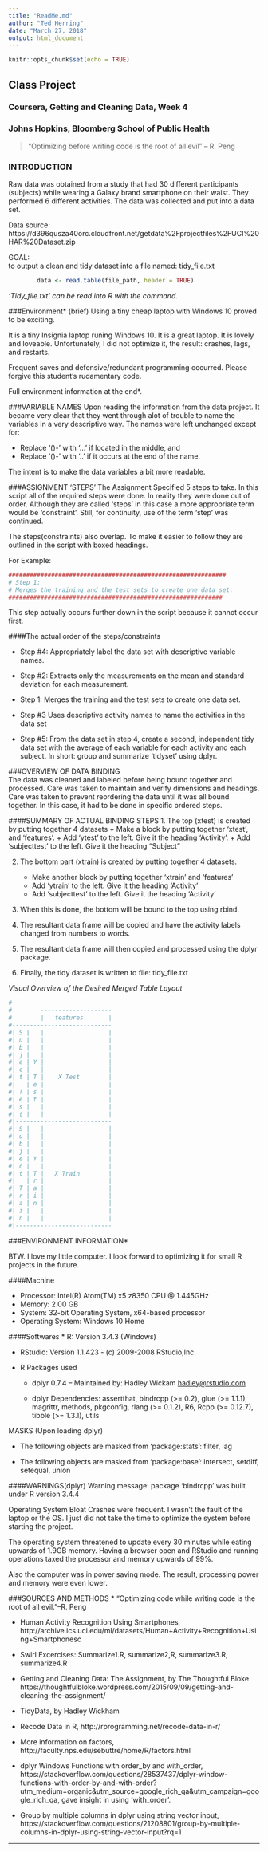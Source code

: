 ---
title: "ReadMe.md"
author: "Ted Herring"
date: "March 27, 2018"
output: html_document
---

```{r setup, include=FALSE}
knitr::opts_chunk$set(echo = TRUE)
```

## Class Project
### Coursera, Getting and Cleaning Data, Week 4
### Johns Hopkins, Bloomberg School of Public Health

> "Optimizing before writing code is the root of all evil" -- R. Peng

### INTRODUCTION
Raw data was obtained from a study that had 30 different participants (subjects) while wearing a Galaxy brand smartphone on their waist. They performed 6 different activities. The data was collected and put into a data set.

Data source: 
https://d396qusza40orc.cloudfront.net/getdata%2Fprojectfiles%2FUCI%20HAR%20Dataset.zip



GOAL:  
to output a clean and tidy dataset into a file named:  tidy_file.txt
```{r eval = FALSE}
        data <- read.table(file_path, header = TRUE)
```
*'Tidy_file.txt' can be read into R with the command.*

###Environment* (brief)
Using a tiny cheap laptop with Windows 10 proved to be exciting.

It is a tiny Insignia laptop runing Windows 10. It is a great laptop. It is lovely and loveable. Unfortunately, I did not optimize it, the result: crashes, lags, and restarts.

Frequent saves and defensive/redundant programming occurred. Please forgive this student's rudamentary code.

Full environment information at the end*.



###VARIABLE NAMES
Upon reading the information from the data project. It became very clear that they went through alot of trouble to name the variables in a very descriptive way. The names were left unchanged except for:

* Replace '()-' with '...' if located in the middle, and
* Replace '()-' with '..' if it occurs at the end of the name.

The intent is to make the data variables a bit more readable.



###ASSIGNMENT 'STEPS'
The Assignment Specified 5 steps to take. In this script all of the required steps were done. In reality they were done out of order. Although they are called 'steps' in this case a more appropriate term would be 'constraint'. Still, for continuity, use of the term 'step' was continued.

The steps(constraints) also overlap. To make it easier to follow they are outlined in the script with boxed headings. 
 
For Example:  
```{r eval = FALSE}
#############################################################
# Step 1: 
# Merges the training and the test sets to create one data set.
############################################################
```


This step actually occurs further down in the script because it cannot occur first.

####The actual order of the steps/constraints  

* Step #4: Appropriately label the data set with descriptive variable names.

* Step #2: Extracts only the measurements on the mean and standard deviation for each measurement.
 
* Step 1: Merges the training and the test sets to create one data set.

* Step #3 Uses descriptive activity names to name the activities in the data set

* Step #5: From the data set in step 4, create a second, independent tidy data set with the average of each variable for each activity and each subject. In short: group and summarize 'tidyset' using dplyr.



###OVERVIEW OF DATA BINDING  
The data was cleaned and labeled before being bound together and processed. Care was taken to maintain and verify dimensions and headings. Care was taken to prevent reordering the data until it was all bound together. In this case, it had to be done in specific ordered steps.

####SUMMARY OF ACTUAL BINDING STEPS
1. The top (xtest) is created by putting together 4 datasets
    + Make a block by putting together 'xtest', and 'features'.
    + Add 'ytest' to the left. Give it the heading 'Activity'.
    + Add 'subjecttest' to the left. Give it the heading "Subject"

2. The bottom part (xtrain) is created by putting together 4 datasets.
    + Make another block by putting together 'xtrain' and 'features'
    + Add 'ytrain' to the left. Give it the heading 'Activity'
    + Add 'subjecttest' to the left. Give it the heading 'Activity'
       
3. When this is done, the bottom will be bound to the top using rbind.

4. The resultant data frame will be copied and have the activity labels changed from numbers to words.

5. The resultant data frame will then copied and processed using the dplyr package. 

6. Finally, the tidy dataset is written to file: tidy_file.txt

*Visual Overview of the Desired Merged Table Layout*
```{r eval = FALSE}
# 
#        --------------------
#        |   features       |
#----------------------------
#| S |   |                  |
#| u |   |                  |
#| b |   |                  |
#| j |   |                  |
#| e | Y |                  |
#| c |   |                  |
#| t | T |    X Test        |
#|   | e |                  |
#| T | s |                  |
#| e | t |                  |
#| s |   |                  |
#| t |   |                  |
#|---------------------------
#| S |   |                  |
#| u |   |                  |
#| b |   |                  |
#| j |   |                  |
#| e | Y |                  |
#| c |   |                  |
#| t | T |   X Train        |
#|   | r |                  |
#| T | a |                  |
#| r | i |                  |
#| a | n |                  |
#| i |   |                  |
#| n |   |                  |
#|---------------------------

```

###ENVIRONMENT INFORMATION*

BTW. I love my little computer. I look forward to optimizing it for small R projects in the future.

####Machine

* Processor: Intel(R) Atom(TM) x5 z8350 CPU @ 1.445GHz
* Memory: 2.00 GB
* System: 32-bit Operating System, x64-based processor
* Operating System: Windows 10 Home


####Softwares
* R: Version 3.4.3 (Windows)

* RStudio: Version 1.1.423 - (c) 2009-2008 RStudio,Inc.

* R Packages used
    + dplyr 0.7.4 -- Maintained by: Hadley Wickam <hadley@rstudio.com>

    + dplyr Dependencies: assertthat, bindrcpp (>= 0.2), glue (>= 1.1.1), magrittr, methods, pkgconfig, rlang (>= 0.1.2), R6, Rcpp (>= 0.12.7), tibble (>= 1.3.1), utils



MASKS (Upon loading dplyr)

* The following objects are masked from 'package:stats': 
        filter, lag

* The following objects are masked from 'package:base':
        intersect, setdiff, setequal, union
    
    

####WARNINGS(dplyr)
Warning message:
package 'bindrcpp' was built under R version 3.4.4 

Operating System Bloat
Crashes were frequent. I wasn't the fault of the laptop or the OS. I just did not take the time to optimize the system before starting the project.

The operating system threatened to update every 30 minutes while eating upwards of 1.9GB memory. Having a browser open and RStudio and running operations taxed the processor and memory upwards of 99%.

Also the computer was in power saving mode. The result, processing power and memory were even lower.




###SOURCES AND METHODS
* "Optimizing code while writing code is the root of all evil."--R. Peng

* Human Activity Recognition Using Smartphones, http://archive.ics.uci.edu/ml/datasets/Human+Activity+Recognition+Using+Smartphonesc

* Swirl Excercises: Summarize1.R, summarize2,R, summarize3.R, summarize4.R

* Getting and Cleaning Data: The Assignment, by The Thoughtful Bloke
https://thoughtfulbloke.wordpress.com/2015/09/09/getting-and-cleaning-the-assignment/

* TidyData, by Hadley Wickham

* Recode Data in R, http://rprogramming.net/recode-data-in-r/
        
* More information on factors, http://faculty.nps.edu/sebuttre/home/R/factors.html

* dplyr Windows Functions with order_by and with_order, https://stackoverflow.com/questions/28537437/dplyr-window-functions-with-order-by-and-with-order?utm_medium=organic&utm_source=google_rich_qa&utm_campaign=google_rich_qa, gave insight in using 'with_order'.

* Group by multiple columns in dplyr using string vector input, https://stackoverflow.com/questions/21208801/group-by-multiple-columns-in-dplyr-using-string-vector-input?rq=1



***
